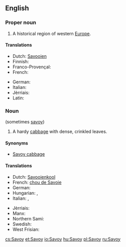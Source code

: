 ==English==

===Proper noun===
{{wikipedia}}
{{en-proper noun}}

# A historical region of western [[Europe]].

====Translations====
{{trans-top|a historical region of western Europe}}
* Dutch: [[Savooien]]
* Finnish: {{t-|fi|Savoiji}}
* Franco-Provençal: {{tø|frp|Savouè|f}}
* French: {{t+|fr|Savoie|f}}
{{trans-mid}}
* German: {{t-|de|Savoyen|n}}
* Italian: {{t-|it|Savoia|f}}
* Jèrriais: {{tø|roa-jer|Savouaie|f}}
* Latin: {{t-|la|Sapaudia|f}}
{{trans-bottom}}

===Noun===
{{en-noun}} (sometimes [[savoy]])

# A hardy [[cabbage]] with dense, crinkled leaves.

====Synonyms====
* [[Savoy cabbage]]

====Translations====
{{trans-top|a hardy cabbage with dense, crinkled leaves}}
* Dutch: [[Savooienkool]] {{g|m}}
* French: [[chou de Savoie]]
* German: {{t+|de|Wirsing|m}}
* Hungarian: {{t+|hu|kel}}, {{t+|hu|kelkáposzta}}
* Italian: {{t+|it|verza|f}}, {{t-|it|cavolo verzetto|m}}
{{trans-mid}}
* Jèrriais: {{tø|roa-jer|milan|m}}
* Manx: {{t-|gv|cabbash chraplit}}
* Northern Sami: {{tø|se|savoigálla}}
* Swedish: {{t-|sv|savoykål}}
* West Frisian: {{t-|fy|boerekoal}}
{{trans-bottom}}

[[cs:Savoy]]
[[et:Savoy]]
[[io:Savoy]]
[[hu:Savoy]]
[[pl:Savoy]]
[[ru:Savoy]]